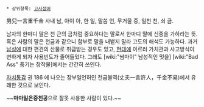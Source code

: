 * 상위항목: [[고사성어]]

男兒一言重千金
사내 남, 아이 아, 한 일, 말씀 언, 무거울 중, 일천 천, 쇠 금.

남자의 한마디 말은 천 근의 금처럼 중요하다는 말로서 한마디 말에 신중을 가하라는 뜻. 혹은 사람의 말은 천금과 같으니 함부로 말을 내뱉지 말라 고도의 해석도 가능하다. 과거 [[남성]]에 대한 편견의 산물로 취급받는 경우도 있고, [[현대]]에 이르러 가치관과 사고방식이 변하게 되자 사용빈도가 줄어들었다. 그래도 [wiki:"쌈마이" 남성적인 멋을] [wiki:"Bad Ass" 풍기는 창작물]에서는 간간히 쓰인다.

[[자치통감]] 권 186 에 나오는  장부일언허인 천금불역(丈夫一言許人，千金不易)에서 유래한 것으로 보인다.

~~'''마마잃은중천공'''으로 잘못 사용한 사람이 있다.~~
